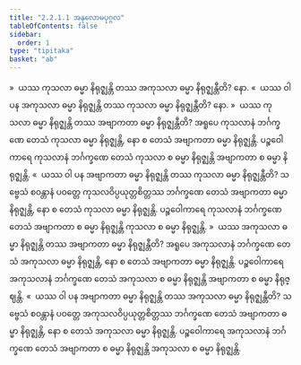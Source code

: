 ```yaml
---
title: "2.2.1.1 အနုလောမပုဂ္ဂလ"
tableOfContents: false
sidebar:
  order: 1
type: "tipitaka"
basket: "ab"
---
```



<DynamicBreadcrumb />

<Division number="99">

<Paragraph number="439">
»  ယဿ ကုသလာ ဓမ္မာ နိရုဇ္ဈန္တိ တဿ အကုသလာ ဓမ္မာ နိရုဇ္ဈန္တီတိ? နော.
</Paragraph>

<Paragraph number="440">
«  ယဿ ဝါ ပန အကုသလာ ဓမ္မာ နိရုဇ္ဈန္တိ တဿ ကုသလာ ဓမ္မာ နိရုဇ္ဈန္တီတိ? နော.
</Paragraph>

<Paragraph number="441">
»  ယဿ ကုသလာ ဓမ္မာ နိရုဇ္ဈန္တိ တဿ အဗျာကတာ ဓမ္မာ နိရုဇ္ဈန္တီတိ?
</Paragraph>

<Paragraph number="442">
အရူပေ ကုသလာနံ ဘင်္ဂက္ခဏေ တေသံ ကုသလာ ဓမ္မာ နိရုဇ္ဈန္တိ, နော စ တေသံ အဗျာကတာ ဓမ္မာ နိရုဇ္ဈန္တိ. ပဉ္စဝေါကာရေ ကုသလာနံ ဘင်္ဂက္ခဏေ တေသံ ကုသလာ စ ဓမ္မာ နိရုဇ္ဈန္တိ အဗျာကတာ စ ဓမ္မာ နိရုဇ္ဈန္တိ.
</Paragraph>

<Paragraph number="443">
«  ယဿ ဝါ ပန အဗျာကတာ ဓမ္မာ နိရုဇ္ဈန္တိ တဿ ကုသလာ ဓမ္မာ နိရုဇ္ဈန္တီတိ?
</Paragraph>

<Paragraph number="444">
သဗ္ဗေသံ စဝန္တာနံ ပဝတ္တေ ကုသလဝိပ္ပယုတ္တစိတ္တဿ ဘင်္ဂက္ခဏေ တေသံ အဗျာကတာ ဓမ္မာ နိရုဇ္ဈန္တိ, နော စ တေသံ ကုသလာ ဓမ္မာ နိရုဇ္ဈန္တိ. ပဉ္စဝေါကာရေ ကုသလာနံ ဘင်္ဂက္ခဏေ တေသံ အဗျာကတာ စ ဓမ္မာ နိရုဇ္ဈန္တိ ကုသလာ စ ဓမ္မာ နိရုဇ္ဈန္တိ.
</Paragraph>

</Division>
<Division number="100">

<Paragraph number="445">
»  ယဿ အကုသလာ ဓမ္မာ နိရုဇ္ဈန္တိ တဿ အဗျာကတာ ဓမ္မာ နိရုဇ္ဈန္တီတိ?
</Paragraph>

<Paragraph number="446">
အရူပေ အကုသလာနံ ဘင်္ဂက္ခဏေ တေသံ အကုသလာ ဓမ္မာ နိရုဇ္ဈန္တိ, နော စ တေသံ အဗျာကတာ ဓမ္မာ နိရုဇ္ဈန္တိ. ပဉ္စဝေါကာရေ အကုသလာနံ ဘင်္ဂက္ခဏေ တေသံ အကုသလာ စ ဓမ္မာ နိရုဇ္ဈန္တိ အဗျာကတာ စ ဓမ္မာ နိရုဇ္ဈန္တိ.
</Paragraph>

<Paragraph number="447">
«  ယဿ ဝါ ပန အဗျာကတာ ဓမ္မာ နိရုဇ္ဈန္တိ တဿ အကုသလာ ဓမ္မာ နိရုဇ္ဈန္တီတိ?
</Paragraph>

<Paragraph number="448">
သဗ္ဗေသံ စဝန္တာနံ ပဝတ္တေ အကုသလဝိပ္ပယုတ္တစိတ္တဿ ဘင်္ဂက္ခဏေ တေသံ အဗျာကတာ ဓမ္မာ နိရုဇ္ဈန္တိ, နော စ တေသံ အကုသလာ ဓမ္မာ နိရုဇ္ဈန္တိ. ပဉ္စဝေါကာရေ အကုသလာနံ ဘင်္ဂက္ခဏေ တေသံ အဗျာကတာ စ ဓမ္မာ နိရုဇ္ဈန္တိ အကုသလာ စ ဓမ္မာ နိရုဇ္ဈန္တိ.
</Paragraph>
</Division>